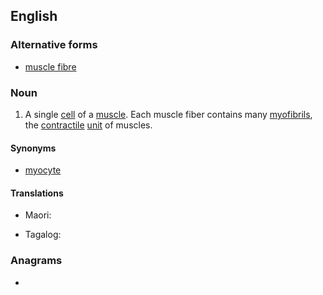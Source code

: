 ==English==

===Alternative forms===
* [[muscle fibre]]

===Noun===
{{en-noun|~}}
{{wikipedia}}

# A single [[cell]] of a [[muscle]]. Each muscle fiber contains many [[myofibril]]s, the [[contractile]] [[unit]] of muscles.

====Synonyms====
* [[myocyte]]

====Translations====
{{trans-top|a single cell of a muscle}}
* Maori: {{t|mi|weu uaua}}
{{trans-mid}}
* Tagalog: {{t|tl|binggas}}
{{trans-bottom}}

===Anagrams===
* {{anagrams|en|muscle fibre}}